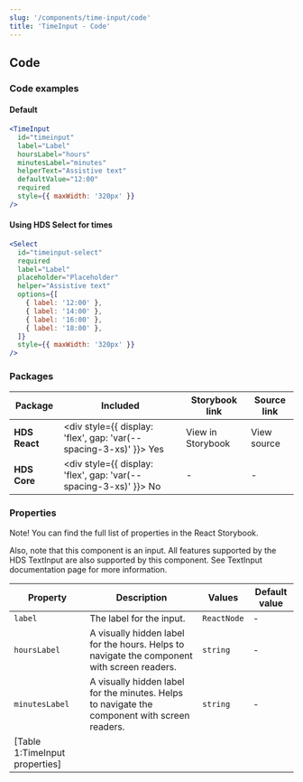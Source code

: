 ```yaml
---
slug: '/components/time-input/code'
title: 'TimeInput - Code'
---
```




## Code

### Code examples 

#### Default
<Playground>

```jsx
<TimeInput 
  id="timeinput"
  label="Label"
  hoursLabel="hours"
  minutesLabel="minutes"
  helperText="Assistive text"
  defaultValue="12:00"
  required
  style={{ maxWidth: '320px' }}
/>
```

</Playground>

#### Using HDS Select for times
<Playground>

```jsx
<Select
  id="timeinput-select"
  required
  label="Label"
  placeholder="Placeholder"
  helper="Assistive text"
  options={[
    { label: '12:00' },
    { label: '14:00' },
    { label: '16:00' },
    { label: '18:00' },
  ]}
  style={{ maxWidth: '320px' }}
/>
```

</Playground>

### Packages
| Package           | Included                                                                                        | Storybook link                                                                                                    | Source link                                                                                                                                                    |
| ----------------- | ----------------------------------------------------------------------------------------------- | ----------------------------------------------------------------------------------------------------------------- | -------------------------------------------------------------------------------------------------------------------------------------------------------------- |
| **HDS React**     | <div style={{ display: 'flex', gap: 'var(--spacing-3-xs)' }}><IconCheckCircleFill /> Yes </div> | <ExternalLink href="/storybook/react/?path=/story/components-timeinput--default">View in Storybook</ExternalLink> | <ExternalLink href="https://github.com/City-of-Helsinki/helsinki-design-system/tree/master/packages/react/src/components/timeInput">View source</ExternalLink> |
| **HDS Core**      | <div style={{ display: 'flex', gap: 'var(--spacing-3-xs)' }}><IconCrossCircle /> No </div>      | -                                                                                                                 | -                                                                                                                                                              |

### Properties
Note! You can find the full list of properties in the <ExternalLink href="/storybook/react/?path=/docs/components-timeinput--default">React Storybook.</ExternalLink>

Also, note that this component is an input. All features supported by the HDS TextInput are also supported by this component. See <InternalLink href="/components/text-input">TextInput documentation page</InternalLink> for more information.

| Property       | Description                                                                                   | Values      | Default value |
| -------------- | --------------------------------------------------------------------------------------------- | ----------- | ------------- |
| `label`        | The label for the input.                                                                      | `ReactNode` | -             |
| `hoursLabel`   | A visually hidden label for the hours. Helps to navigate the component with screen readers.   | `string`    | -             |
| `minutesLabel` | A visually hidden label for the minutes. Helps to navigate the component with screen readers. | `string`    | -             |
[Table 1:TimeInput properties]|
